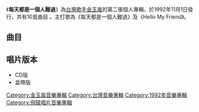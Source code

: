 {{Infobox album <!-- See Wikipedia:WikiProject_Albums -->
| name       = 每天都是一個人難過
| type       = [[專輯|專輯]]
| artist     = [[金玉嵐|金玉嵐]]
| cover      = 
<!-- 未知參數 | background = red -->
| released   = 1992年11月1日
| recorded   = 
| genre      = [[華語流行音樂|華語流行音樂]]
| length     = 40分1秒
| label      = [[飛碟唱片|飛碟唱片]]
| producer   = 見[[#曲目|曲目列表]]
| prev_title = [[迷路的天使|迷路的天使]]
| prev_year  = 1990
| next_title = [[小女人的告白|小女人的告白]]
| next_year  = 1994
}}
《'''每天都是一個人難過'''》為[[台灣|台灣]][[歌手|歌手]][[金玉嵐|金玉嵐]]的第二張個人專輯，於1992年11月1日發行，共有10首曲目 。主打歌為《每天都是一個人難過》及《Hello My Friend》。

==曲目==
{{Tracklist
| font_size = 
| total_length = 40:01
| all_producer = [[戚小戀|戚小戀]]

| title1 = 每天都是一個人難過
| note1 = 
| music1 = [[戚小戀|戚小戀]]
| lyrics1 = [[李安修|李安修]]
| arranger1 = [[Iskandar_Ismail|Iskandar Ismail]]
| producer1 = 
| longnote1 = 第一主打歌
| length1 = 3:55

| title2 = Hello My Friend
| note2 = 
| music2 = [[陳耀川|陳耀川]]
| lyrics2 = [[凌瑞霙|凌瑞霙]]
| arranger2 = Iskandar Ismail
| producer2 = 
| longnote2 = 第二主打歌
| length2 = 4:18

| title3 = 分手紀念日
| note3 = 
| music3 = [[林一平_(音樂人)|林一平]]
| lyrics3 = [[蔣東良|蔣東良]] 
| arranger3 = Iskandar Ismail
| producer3 = 
| longnote3 = 
| length3 = 4:04

| title4 = 把心交給你
| note4 = 
| music4 = 戚小戀
| lyrics4 = [[林美杏|林美杏]] 
| arranger4 = Iskandar Ismail
| producer4 = 
| longnote4 = 
| length4 = 3:54

| title5 = 可不可以說
| note5 = 
| music5 = [[莫笛|莫笛]]
| lyrics5 = [[楊琳|楊琳]]
| arranger5 = Iskandar Ismail
| producer5 =  
| longnote5 = 
| length5 = 3:54

| title6 = 為你變了心
| note6 = 
| music6 =  [[黃大軍|黃大軍]]
| lyrics6 = [[劉虞瑞|劉虞瑞]] 
| arranger6 = Iskandar Ismail
| producer6 = 
| longnote6 = 
| length6 = 3:45

| title7 = 睜一隻眼閉一隻眼
| note7 = 
| music7 = [[蔣三省|蔣三省]]
| lyrics7 = [[何厚華|何厚華]]
| arranger7 = Iskandar Ismail 
| producer7 = 
| longnote7 = 
| length7 = 3:36

| title8 = 想讓自己
| note8 = 
| music8 = [[張朵朵|張朵朵]] 
| lyrics8 = [[馮子瑛|馮子瑛]] 
| arranger8 = [[何國杰|何國杰]]
| producer8 = 
| longnote8 = 
| length8 = 3:24 

| title9 = 讓我為你的明天開一扇窗
| note9 = 
| music9 = [[張硯田|張硯田]]
| lyrics9 = 蔣東良
| arranger9 = Iskandar Ismail 
| producer9 = 
| longnote9 = 
| length9 = 4:40

| title10 = 我家就是動物園
| note10 = 
| music10 = [[陳志遠|陳志遠]]
| lyrics10 = [[陳樂融|陳樂融]] 
| arranger10 = 陳志遠
| producer10 = 
| longnote10 = 
| length10 = 4:31 
}}

== 唱片版本 ==
*CD版
*盒帶版

[[Category:金玉嵐音樂專輯|Category:金玉嵐音樂專輯]]
[[Category:台灣音樂專輯|Category:台灣音樂專輯]]
[[Category:1992年音樂專輯|Category:1992年音樂專輯]]
[[Category:飛碟唱片音樂專輯|Category:飛碟唱片音樂專輯]]